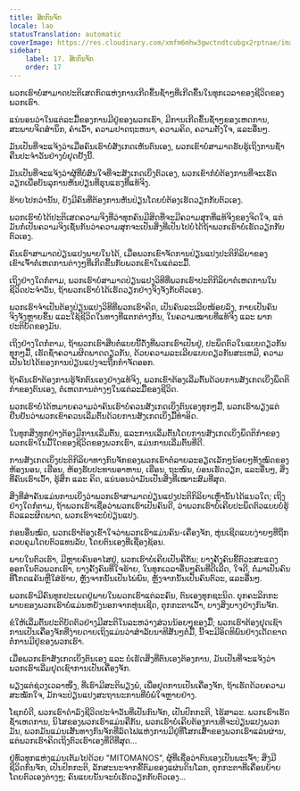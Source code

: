 ```yaml
---
title: ສັດກົນຈັກ
locale: lao
statusTranslation: automatic
coverImage: https://res.cloudinary.com/xmfm6mhw3gwctndtcubgx2rptnae/image/upload/v1740468922/small_cover_tratado_de_psicologia_revolucionaria_a4c0dca4e0.webp
sidebar:
    label: 17. ສັດກົນຈັກ
    order: 17
---
```

ພວກເຮົາບໍ່ສາມາດປະຕິເສດກົດແຫ່ງການເກີດຂຶ້ນຊ້ຳໆທີ່ເກີດຂຶ້ນໃນທຸກເວລາຂອງຊີວິດຂອງພວກເຮົາ.

ແນ່ນອນວ່າໃນແຕ່ລະມື້ຂອງການມີຢູ່ຂອງພວກເຮົາ, ມີການເກີດຂຶ້ນຊ້ຳໆຂອງເຫດການ, ສະພາບຈິດສໍານຶກ, ຄໍາເວົ້າ, ຄວາມປາດຖະຫນາ, ຄວາມຄິດ, ຄວາມຕັ້ງໃຈ, ແລະອື່ນໆ.

ມັນເປັນທີ່ຈະແຈ້ງວ່າເມື່ອຄົນເຮົາບໍ່ສັງເກດເຫັນຕົນເອງ, ພວກເຂົາບໍ່ສາມາດຮັບຮູ້ເຖິງການຊໍ້າຄືນປະຈໍາວັນຢ່າງບໍ່ຢຸດຢັ້ງນີ້.

ມັນເປັນທີ່ຈະແຈ້ງວ່າຜູ້ທີ່ບໍ່ສົນໃຈທີ່ຈະສັງເກດເບິ່ງຕົວເອງ, ພວກເຂົາກໍ່ບໍ່ຕ້ອງການທີ່ຈະເຮັດວຽກເພື່ອບັນລຸການຫັນປ່ຽນທີ່ຮຸນແຮງທີ່ແທ້ຈິງ.

ຮ້າຍໄປກວ່ານັ້ນ, ຍັງມີຄົນທີ່ຕ້ອງການຫັນປ່ຽນໂດຍບໍ່ຕ້ອງເຮັດວຽກກັບຕົວເອງ.

ພວກເຮົາບໍ່ໄດ້ປະຕິເສດຄວາມຈິງທີ່ວ່າທຸກຄົນມີສິດທີ່ຈະມີຄວາມສຸກທີ່ແທ້ຈິງຂອງຈິດໃຈ, ແຕ່ມັນກໍ່ເປັນຄວາມຈິງເຊັ່ນກັນວ່າຄວາມສຸກຈະເປັນສິ່ງທີ່ເປັນໄປບໍ່ໄດ້ຖ້າພວກເຮົາບໍ່ເຮັດວຽກກັບຕົວເອງ.

ຄົນເຮົາສາມາດປ່ຽນແປງພາຍໃນໄດ້, ເມື່ອພວກເຂົາຈັດການປ່ຽນແປງປະຕິກິລິຍາຂອງເຂົາເຈົ້າຕໍ່ເຫດການຕ່າງໆທີ່ເກີດຂື້ນກັບພວກເຂົາໃນແຕ່ລະມື້.

ເຖິງຢ່າງໃດກໍ່ຕາມ, ພວກເຮົາບໍ່ສາມາດປ່ຽນແປງວິທີທີ່ພວກເຮົາປະຕິກິລິຍາຕໍ່ເຫດການໃນຊີວິດປະຈໍາວັນ, ຖ້າພວກເຮົາບໍ່ໄດ້ເຮັດວຽກຢ່າງຈິງຈັງກັບຕົວເອງ.

ພວກເຮົາຈໍາເປັນຕ້ອງປ່ຽນແປງວິທີທີ່ພວກເຮົາຄິດ, ເປັນຄົນລະເລີຍໜ້ອຍລົງ, ກາຍເປັນຄົນຈິງຈັງຫຼາຍຂຶ້ນ ແລະໃຊ້ຊີວິດໃນທາງທີ່ແຕກຕ່າງກັນ, ໃນຄວາມໝາຍທີ່ແທ້ຈິງ ແລະ ພາກປະຕິບັດຂອງມັນ.

ເຖິງຢ່າງໃດກໍ່ຕາມ, ຖ້າພວກເຮົາສືບຕໍ່ແບບນີ້ດັ່ງທີ່ພວກເຮົາເປັນຢູ່, ປະພຶດຕົວໃນແບບດຽວກັນທຸກໆມື້, ເຮັດຊໍ້າຄວາມຜິດພາດດຽວກັນ, ດ້ວຍຄວາມລະເລີຍແບບດຽວກັນສະເຫມີ, ຄວາມເປັນໄປໄດ້ຂອງການປ່ຽນແປງຈະຖືກກໍາຈັດອອກ.

ຖ້າຄົນເຮົາຕ້ອງການຮູ້ຈັກຕົນເອງຢ່າງແທ້ຈິງ, ພວກເຂົາຕ້ອງເລີ່ມຕົ້ນດ້ວຍການສັງເກດເບິ່ງພຶດຕິກໍາຂອງຕົນເອງ, ຕໍ່ເຫດການຕ່າງໆໃນແຕ່ລະມື້ຂອງຊີວິດ.

ພວກເຮົາບໍ່ໄດ້ຫມາຍຄວາມວ່າຄົນເຮົາບໍ່ຄວນສັງເກດເບິ່ງຕົນເອງທຸກໆມື້, ພວກເຮົາພຽງແຕ່ຢືນຢັນວ່າພວກເຂົາຄວນເລີ່ມຕົ້ນດ້ວຍການສັງເກດເບິ່ງມື້ທໍາອິດ.

ໃນທຸກສິ່ງທຸກຢ່າງຕ້ອງມີການເລີ່ມຕົ້ນ, ແລະການເລີ່ມຕົ້ນໂດຍການສັງເກດເບິ່ງພຶດຕິກໍາຂອງພວກເຮົາໃນມື້ໃດຂອງຊີວິດຂອງພວກເຮົາ, ແມ່ນການເລີ່ມຕົ້ນທີ່ດີ.

ການສັງເກດເບິ່ງປະຕິກິລິຍາທາງກົນຈັກຂອງພວກເຮົາຕໍ່ລາຍລະອຽດເລັກໆນ້ອຍໆທັງໝົດຂອງຫ້ອງນອນ, ເຮືອນ, ຫ້ອງຮັບປະທານອາຫານ, ເຮືອນ, ຖະໜົນ, ບ່ອນເຮັດວຽກ, ແລະອື່ນໆ, ສິ່ງທີ່ຄົນເຮົາເວົ້າ, ຮູ້ສຶກ ແລະ ຄິດ, ແນ່ນອນວ່າມັນເປັນສິ່ງທີ່ເໝາະສົມທີ່ສຸດ.

ສິ່ງທີ່ສໍາຄັນແມ່ນການເບິ່ງວ່າພວກເຮົາສາມາດປ່ຽນແປງປະຕິກິລິຍາເຫຼົ່ານັ້ນໄດ້ແນວໃດ; ເຖິງຢ່າງໃດກໍ່ຕາມ, ຖ້າພວກເຮົາເຊື່ອວ່າພວກເຮົາເປັນຄົນດີ, ວ່າພວກເຮົາບໍ່ເຄີຍປະພຶດຕົວແບບບໍ່ຮູ້ຕົວແລະຜິດພາດ, ພວກເຮົາຈະບໍ່ປ່ຽນແປງ.

ກ່ອນອື່ນໝົດ, ພວກເຮົາຕ້ອງເຂົ້າໃຈວ່າພວກເຮົາແມ່ນຄົນ-ເຄື່ອງຈັກ, ຫຸ່ນເຊີດແບບງ່າຍໆທີ່ຖືກຄວບຄຸມໂດຍຕົວແທນລັບ, ໂດຍຕົນເອງທີ່ເຊື່ອງຊ້ອນ.

ພາຍໃນຕົວເຮົາ, ມີຫຼາຍຄົນອາໄສຢູ່, ພວກເຮົາບໍ່ເຄີຍເປັນຄືກັນ; ບາງຄັ້ງຄົນຂີ້ຕົວະສະແດງອອກໃນຕົວພວກເຮົາ, ບາງຄັ້ງຄົນທີ່ໃຈຮ້າຍ, ໃນທຸກເວລາອື່ນໆຄົນທີ່ດີເລີດ, ໃຈດີ, ຕໍ່ມາເປັນຄົນທີ່ໂກດແຄ້ນຫຼືໃສ່ຮ້າຍ, ຫຼັງຈາກນັ້ນເປັນໄພ່ພົນ, ຫຼັງຈາກນັ້ນເປັນຄົນຕົວະ, ແລະອື່ນໆ.

ພວກເຮົາມີຄົນທຸກປະເພດຢູ່ພາຍໃນພວກເຮົາແຕ່ລະຄົນ, ຕົນເອງທຸກຊະນິດ. ບຸກຄະລິກກະພາບຂອງພວກເຮົາບໍ່ແມ່ນຫຍັງນອກຈາກຫຸ່ນເຊີດ, ຕຸກກະຕາເວົ້າ, ບາງສິ່ງບາງຢ່າງກົນຈັກ.

ຂໍໃຫ້ເລີ່ມຕົ້ນປະຕິບັດຕົວຢ່າງມີສະຕິໃນລະຫວ່າງສ່ວນນ້ອຍໆຂອງມື້; ພວກເຮົາຕ້ອງຢຸດເຊົາການເປັນເຄື່ອງຈັກທີ່ງ່າຍດາຍເຖິງແມ່ນວ່າສໍາລັບນາທີສັ້ນໆຕໍ່ມື້, ນີ້ຈະມີອິດທິພົນຢ່າງເດັດຂາດຕໍ່ການມີຢູ່ຂອງພວກເຮົາ.

ເມື່ອພວກເຮົາສັງເກດເບິ່ງຕົນເອງ ແລະ ບໍ່ເຮັດສິ່ງທີ່ຕົນເອງຕ້ອງການ, ມັນເປັນທີ່ຈະແຈ້ງວ່າພວກເຮົາເລີ່ມຢຸດເຊົາການເປັນເຄື່ອງຈັກ.

ພຽງແຕ່ຊ່ວງເວລາໜຶ່ງ, ທີ່ເຮົາມີສະຕິພຽງພໍ, ເພື່ອຢຸດການເປັນເຄື່ອງຈັກ, ຖ້າເຮັດດ້ວຍຄວາມສະໝັກໃຈ, ມັກຈະປ່ຽນແປງສະຖານະການທີ່ບໍ່ພໍໃຈຫຼາຍຢ່າງ.

ໂຊກບໍ່ດີ, ພວກເຮົາດໍາລົງຊີວິດປະຈໍາວັນທີ່ເປັນກົນຈັກ, ເປັນປົກກະຕິ, ໄຮ້ສາລະ. ພວກເຮົາເຮັດຊ້ຳເຫດການ, ນິໄສຂອງພວກເຮົາແມ່ນຄືກັນ, ພວກເຮົາບໍ່ເຄີຍຕ້ອງການທີ່ຈະປ່ຽນແປງພວກມັນ, ພວກມັນແມ່ນເສັ້ນທາງກົນຈັກທີ່ລົດໄຟແຫ່ງການມີຢູ່ທີ່ໂສກເສົ້າຂອງພວກເຮົາແລ່ນຜ່ານ, ແຕ່ພວກເຮົາຄິດເຖິງຕົວເຮົາເອງທີ່ດີທີ່ສຸດ...

ຢູ່ທົ່ວທຸກແຫ່ງແມ່ນເຕັມໄປດ້ວຍ "MITOMANOS", ຜູ້ທີ່ເຊື່ອວ່າຕົນເອງເປັນພະເຈົ້າ; ສິ່ງມີຊີວິດກົນຈັກ, ເປັນປົກກະຕິ, ລັກສະນະຈາກຂີ້ຕົມຂອງແຜ່ນດິນໂລກ, ຕຸກກະຕາທີ່ເຄື່ອນຍ້າຍໂດຍຕົວເອງຕ່າງໆ; ຄົນແບບນັ້ນຈະບໍ່ເຮັດວຽກກັບຕົວເອງ...

